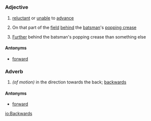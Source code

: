 =={{en}}==
===Adjective===
# [[reluctant]] or [[unable]] to [[advance]]
# {{Cricket}} On that part of the [[field]] [[behind]] the [[batsman]]'s [[popping crease]]
# {{Cricket}} [[Further]] behind the batsman's popping crease than something else
====Antonyms====
*[[forward]]

===Adverb===
# ''(of motion)'' in the direction towards the back; [[backwards]]
====Antonyms====
*[[forward]]

[[io:Backwards]]